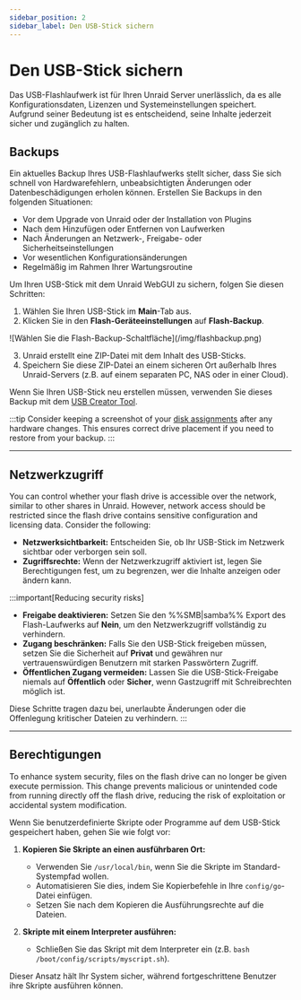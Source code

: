 ```yaml
---
sidebar_position: 2
sidebar_label: Den USB-Stick sichern
---
```


# Den USB-Stick sichern

Das USB-Flashlaufwerk ist für Ihren Unraid Server unerlässlich, da es alle Konfigurationsdaten, Lizenzen und Systemeinstellungen speichert. Aufgrund seiner Bedeutung ist es entscheidend, seine Inhalte jederzeit sicher und zugänglich zu halten.

## Backups

Ein aktuelles Backup Ihres USB-Flashlaufwerks stellt sicher, dass Sie sich schnell von Hardwarefehlern, unbeabsichtigten Änderungen oder Datenbeschädigungen erholen können. Erstellen Sie Backups in den folgenden Situationen:

- Vor dem Upgrade von Unraid oder der Installation von Plugins
- Nach dem Hinzufügen oder Entfernen von Laufwerken
- Nach Änderungen an Netzwerk-, Freigabe- oder Sicherheitseinstellungen
- Vor wesentlichen Konfigurationsänderungen
- Regelmäßig im Rahmen Ihrer Wartungsroutine

Um Ihren USB-Stick mit dem Unraid WebGUI zu sichern, folgen Sie diesen Schritten:

1. Wählen Sie Ihren USB-Stick im **Main**-Tab aus.
2. Klicken Sie in den **Flash-Geräteeinstellungen** auf **Flash-Backup**.

<div style={{ margin: 'auto', maxWidth: '600px', display: 'flex', flexDirection: 'column', alignItems: 'center' }}>
  ![Wählen Sie die Flash-Backup-Schaltfläche](/img/flashbackup.png)
</div>

3. Unraid erstellt eine ZIP-Datei mit dem Inhalt des USB-Sticks.
4. Speichern Sie diese ZIP-Datei an einem sicheren Ort außerhalb Ihres Unraid-Servers (z.B. auf einem separaten PC, NAS oder in einer Cloud).

Wenn Sie Ihren USB-Stick neu erstellen müssen, verwenden Sie dieses Backup mit dem [USB Creator Tool](https://unraid.net/download).

:::tip
Consider keeping a screenshot of your [disk assignments](../../getting-started/set-up-unraid/configure-your-array.mdx#assign-parity-and-data-disks) after any hardware changes. This ensures correct drive placement if you need to restore from your backup.
:::

---

## Netzwerkzugriff

You can control whether your flash drive is accessible over the network, similar to other shares in Unraid. However, network access should be restricted since the flash drive contains sensitive configuration and licensing data. Consider the following:

- **Netzwerksichtbarkeit:** Entscheiden Sie, ob Ihr USB-Stick im Netzwerk sichtbar oder verborgen sein soll.
- **Zugriffsrechte:** Wenn der Netzwerkzugriff aktiviert ist, legen Sie Berechtigungen fest, um zu begrenzen, wer die Inhalte anzeigen oder ändern kann.

:::important[Reducing security risks]
- **Freigabe deaktivieren:** Setzen Sie den %%SMB|samba%% Export des Flash-Laufwerks auf **Nein**, um den Netzwerkzugriff vollständig zu verhindern.
- **Zugang beschränken:** Falls Sie den USB-Stick freigeben müssen, setzen Sie die Sicherheit auf **Privat** und gewähren nur vertrauenswürdigen Benutzern mit starken Passwörtern Zugriff.
- **Öffentlichen Zugang vermeiden:** Lassen Sie die USB-Stick-Freigabe niemals auf **Öffentlich** oder **Sicher**, wenn Gastzugriff mit Schreibrechten möglich ist.

Diese Schritte tragen dazu bei, unerlaubte Änderungen oder die Offenlegung kritischer Dateien zu verhindern.
:::

---

## Berechtigungen

To enhance system security, files on the flash drive can no longer be given execute permission. This change prevents malicious or unintended code from running directly off the flash drive, reducing the risk of exploitation or accidental system modification.

Wenn Sie benutzerdefinierte Skripte oder Programme auf dem USB-Stick gespeichert haben, gehen Sie wie folgt vor:

1. **Kopieren Sie Skripte an einen ausführbaren Ort:**
   - Verwenden Sie `/usr/local/bin`, wenn Sie die Skripte im Standard-Systempfad wollen.
   - Automatisieren Sie dies, indem Sie Kopierbefehle in Ihre `config/go`-Datei einfügen.
   - Setzen Sie nach dem Kopieren die Ausführungsrechte auf die Dateien.

2. **Skripte mit einem Interpreter ausführen:**
   - Schließen Sie das Skript mit dem Interpreter ein (z.B. `bash /boot/config/scripts/myscript.sh`).

Dieser Ansatz hält Ihr System sicher, während fortgeschrittene Benutzer ihre Skripte ausführen können.
